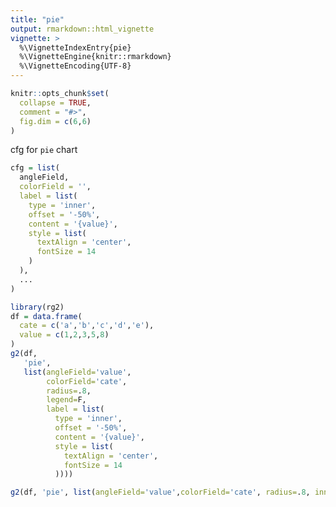 ```yaml
---
title: "pie"
output: rmarkdown::html_vignette
vignette: >
  %\VignetteIndexEntry{pie}
  %\VignetteEngine{knitr::rmarkdown}
  %\VignetteEncoding{UTF-8}
---
```


```r
knitr::opts_chunk$set(
  collapse = TRUE,
  comment = "#>",
  fig.dim = c(6,6)
)
```
cfg for `pie` chart
```r
cfg = list(
  angleField,
  colorField = '',
  label = list(
    type = 'inner',
    offset = '-50%',
    content = '{value}',
    style = list(
      textAlign = 'center',
      fontSize = 14
    )
  ),
  ...
)
```

```r
library(rg2)
df = data.frame(
  cate = c('a','b','c','d','e'),
  value = c(1,2,3,5,8)
)
g2(df, 
   'pie',
   list(angleField='value',
        colorField='cate',
        radius=.8,
        legend=F,
        label = list(
          type = 'inner',
          offset = '-50%',
          content = '{value}',
          style = list(
            textAlign = 'center',
            fontSize = 14
          ))))

g2(df, 'pie', list(angleField='value',colorField='cate', radius=.8, innerRadius=.4,legend=F))


```
